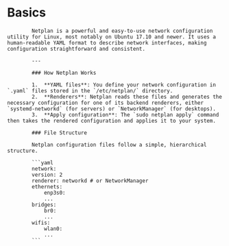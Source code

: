 # Basics

            Netplan is a powerful and easy-to-use network configuration utility for Linux, most notably on Ubuntu 17.10 and newer. It uses a human-readable YAML format to describe network interfaces, making configuration straightforward and consistent.

            ---

            ### How Netplan Works

            1.  **YAML files**: You define your network configuration in `.yaml` files stored in the `/etc/netplan/` directory.
            2.  **Renderers**: Netplan reads these files and generates the necessary configuration for one of its backend renderers, either `systemd-networkd` (for servers) or `NetworkManager` (for desktops).
            3.  **Apply configuration**: The `sudo netplan apply` command then takes the rendered configuration and applies it to your system.

            ### File Structure

            Netplan configuration files follow a simple, hierarchical structure.

            ```yaml
            network:
            version: 2
            renderer: networkd # or NetworkManager
            ethernets:
                enp3s0:
                ...
            bridges:
                br0:
                ...
            wifis:
                wlan0:
                ...
            ```    